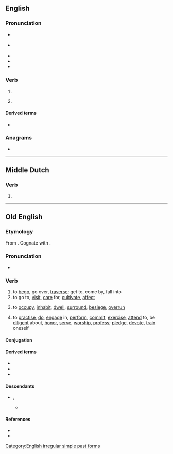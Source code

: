 ==English==

===Pronunciation===
* {{a|RP|UK}} {{IPA|en|/bɪˈɡæn/}}
* {{a|GA|US}} {{IPA|en|/bɪˈɡæn/}}
* {{audio|en|en-us-began.ogg|Audio (US)}}
* {{rhymes|en|æn}}
* {{hyphenation|en|be|gan}}

===Verb===
{{head|en|verb form}}

# {{en-simple past of|begin}}
# {{lb|en|obsolete}} {{inflection of|en|begin||past|part}}

====Derived terms====
* {{l|en|beganst}}

===Anagrams===
* {{anagrams|en|a=abegn|Bange|abeng|benga}}

[[Category:English irregular simple past forms]]

----

==Middle Dutch==

===Verb===
{{head|dum|verb form}}

# {{inflection of|dum|beginnen||1//3|s|past|indc}}

----

==Old English==

===Etymology===
From {{prefix|ang|be|gān}}. Cognate with {{cog|goh|bigān}}.

===Pronunciation===
* {{ang-IPA|begān}}

===Verb===
{{ang-verb|begān}}

# to [[bego]], go over, [[traverse]]; get to, come by, fall into
# to go to, [[visit]], [[care]] for, [[cultivate]], [[affect]]
#: {{quotei|ang|Se ðe æcer '''begǽþ'''.|He who cultivates land (acre) … a farmer|source=Ælfc. Gr. 7; Som. 6, 44.}}
# to [[occupy]], [[inhabit]], [[dwell]], [[surround]], [[besiege]], [[overrun]]
#: {{quotei|ang|Hí ðone búr útan '''beeódon'''.|They surrounded the dwelling outside.|source=Chr. 755; Th. 83, 26, col. 1}}
# to [[practise]], [[do]], [[engage]] in, [[perform]], [[commit]], [[exercise]], [[attend]] to, be [[diligent]] about, [[honor]], [[serve]], [[worship]], [[profess]]; [[pledge]], [[devote]], [[train]] oneself
#: {{quotei|ang|He '''begǽþ''' unmǽtas|He commits gluttonies.|source=Deut. 21, 20}}
#: {{quotei|ang|'''Begá''' ðé sylfne to árfæstnysse|Train thyself to godliness.|source=1 Tim. 4, 7}}

====Conjugation====
{{ang-conj|begān<i>}}

====Derived terms====
* {{l|ang|forebegān}}
* {{l|ang|misbegān}}
* {{l|ang|unbegān}}

====Descendants====
* {{desc|enm|bigon}}, {{l|enm|begon}}
** {{desc|en|bego}}

====References====
* {{R:ang:JCH|begān}}
* {{R:ang:BT|begān}}